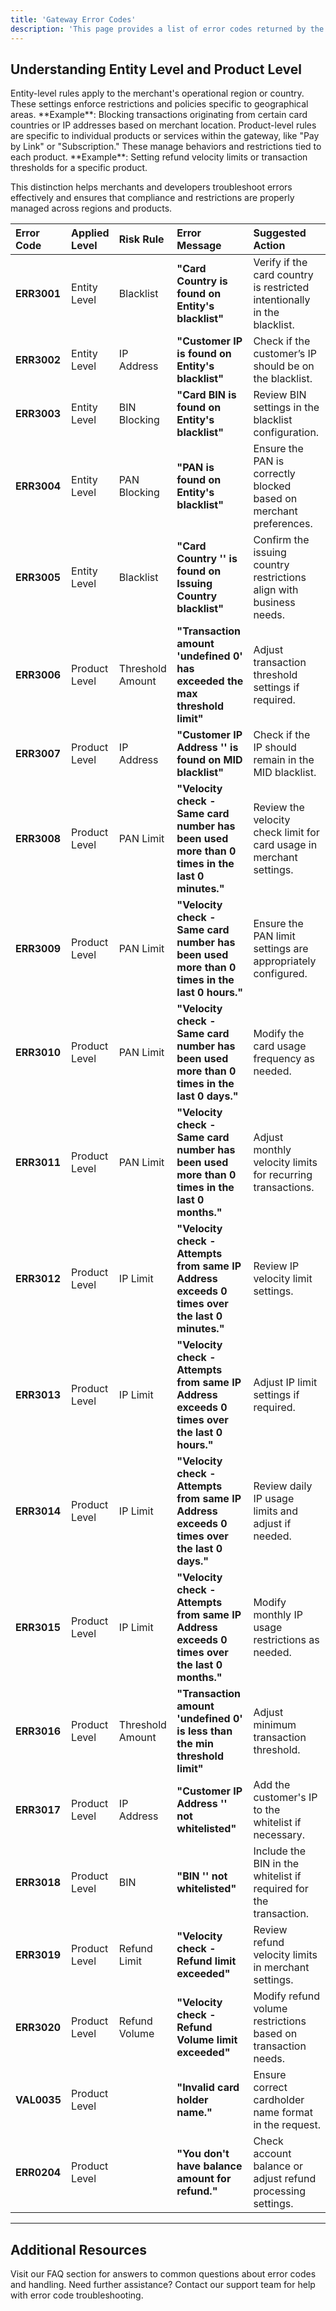 ```yaml
---
title: 'Gateway Error Codes'
description: 'This page provides a list of error codes returned by the gateway, along with descriptions and suggested actions. Error codes are organized by Entity Level and Product Level to help identify where the error applies.'
---
```


## **Understanding Entity Level and Product Level**

<CardGroup>
  <Card title="Entity Level" icon="map-location-dot">
    Entity-level rules apply to the merchant's operational region or country. These settings enforce restrictions and policies specific to geographical areas.  
    **Example**: Blocking transactions originating from certain card countries or IP addresses based on merchant location.
  </Card>

  <Card title="Product Level" icon="folder-gear">
    Product-level rules are specific to individual products or services within the gateway, like "Pay by Link" or "Subscription." These manage behaviors and restrictions tied to each product.  
    **Example**: Setting refund velocity limits or transaction thresholds for a specific product.
  </Card>
</CardGroup>


This distinction helps merchants and developers troubleshoot errors effectively and ensures that compliance and restrictions are properly managed across regions and products.


| **Error Code** | **Applied Level** | **Risk Rule**    | **Error Message**                                                                              | **Suggested Action**                                                     |
| :------------- | :---------------- | :--------------- | :--------------------------------------------------------------------------------------------- | :----------------------------------------------------------------------- |
| **ERR3001**    | Entity Level      | Blacklist        | **"Card Country is found on Entity's blacklist"**                                              | Verify if the card country is restricted intentionally in the blacklist. |
| **ERR3002**    | Entity Level      | IP Address       | **"Customer IP is found on Entity's blacklist"**                                               | Check if the customer’s IP should be on the blacklist.                   |
| **ERR3003**    | Entity Level      | BIN Blocking     | **"Card BIN is found on Entity's blacklist"**                                                  | Review BIN settings in the blacklist configuration.                      |
| **ERR3004**    | Entity Level      | PAN Blocking     | **"PAN is found on Entity's blacklist"**                                                       | Ensure the PAN is correctly blocked based on merchant preferences.       |
| **ERR3005**    | Entity Level      | Blacklist        | **"Card Country '' is found on Issuing Country blacklist"**                                    | Confirm the issuing country restrictions align with business needs.      |
| **ERR3006**    | Product Level     | Threshold Amount | **"Transaction amount 'undefined 0' has exceeded the max threshold limit"**                    | Adjust transaction threshold settings if required.                       |
| **ERR3007**    | Product Level     | IP Address       | **"Customer IP Address '' is found on MID blacklist"**                                         | Check if the IP should remain in the MID blacklist.                      |
| **ERR3008**    | Product Level     | PAN Limit        | **"Velocity check - Same card number has been used more than 0 times in the last 0 minutes."** | Review the velocity check limit for card usage in merchant settings.     |
| **ERR3009**    | Product Level     | PAN Limit        | **"Velocity check - Same card number has been used more than 0 times in the last 0 hours."**   | Ensure the PAN limit settings are appropriately configured.              |
| **ERR3010**    | Product Level     | PAN Limit        | **"Velocity check - Same card number has been used more than 0 times in the last 0 days."**    | Modify the card usage frequency as needed.                               |
| **ERR3011**    | Product Level     | PAN Limit        | **"Velocity check - Same card number has been used more than 0 times in the last 0 months."**  | Adjust monthly velocity limits for recurring transactions.               |
| **ERR3012**    | Product Level     | IP Limit         | **"Velocity check - Attempts from same IP Address exceeds 0 times over the last 0 minutes."**  | Review IP velocity limit settings.                                       |
| **ERR3013**    | Product Level     | IP Limit         | **"Velocity check - Attempts from same IP Address exceeds 0 times over the last 0 hours."**    | Adjust IP limit settings if required.                                    |
| **ERR3014**    | Product Level     | IP Limit         | **"Velocity check - Attempts from same IP Address exceeds 0 times over the last 0 days."**     | Review daily IP usage limits and adjust if needed.                       |
| **ERR3015**    | Product Level     | IP Limit         | **"Velocity check - Attempts from same IP Address exceeds 0 times over the last 0 months."**   | Modify monthly IP usage restrictions as needed.                          |
| **ERR3016**    | Product Level     | Threshold Amount | **"Transaction amount 'undefined 0' is less than the min threshold limit"**                    | Adjust minimum transaction threshold.                                    |
| **ERR3017**    | Product Level     | IP Address       | **"Customer IP Address '' not whitelisted"**                                                   | Add the customer's IP to the whitelist if necessary.                     |
| **ERR3018**    | Product Level     | BIN              | **"BIN '' not whitelisted"**                                                                   | Include the BIN in the whitelist if required for the transaction.        |
| **ERR3019**    | Product Level     | Refund Limit     | **"Velocity check - Refund limit exceeded"**                                                   | Review refund velocity limits in merchant settings.                      |
| **ERR3020**    | Product Level     | Refund Volume    | **"Velocity check - Refund Volume limit exceeded"**                                            | Modify refund volume restrictions based on transaction needs.            |
| **VAL0035**    | Product Level     |                  | **"Invalid card holder name."**                                                                | Ensure correct cardholder name format in the request.                    |
| **ERR0204**    | Product Level     |                  | **"You don't have balance amount for refund."**                                                | Check account balance or adjust refund processing settings.              |

***

## **Additional Resources**

<CardGroup>
  <Card title="Frequently Asked Questions" icon="comments-question" href="/support/faq">
    Visit our FAQ section for answers to common questions about error codes and handling.
  </Card>

  <Card title="Contact Support" icon="life-ring" href="/support/contact">
    Need further assistance? Contact our support team for help with error code troubleshooting.
  </Card>
</CardGroup>